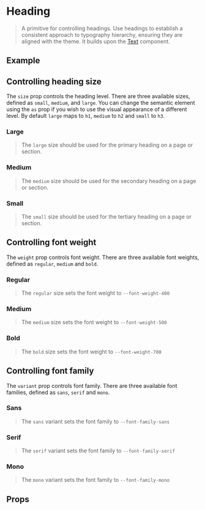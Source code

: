 
<Meta of={HeadingStories} />

# Heading

> A primitive for controlling headings. Use headings to establish a consistent approach to typography hierarchy,
> ensuring they are aligned with the theme. It builds upon the [Text](?path=/docs/typography-text--documentation) component.

## Example

<Source dark />

## Controlling heading size

The `size` prop controls the heading level. There are three available sizes, defined as `small`, `medium`, and `large`.
You can change the semantic element using the `as` prop if you wish to use the visual appearance of a different level.
By default `large` maps to `h1`, `medium` to `h2` and `small` to `h3`.

### Large

> The `large` size should be used for the primary heading on a page or section.

<Canvas>
    <Story of={HeadingStories.LargeSize} />
</Canvas>

### Medium

> The `medium` size should be used for the secondary heading on a page or section.

<Canvas>
    <Story of={HeadingStories.MediumSize} />
</Canvas>

### Small

> The `small` size should be used for the tertiary heading on a page or section.

<Canvas>
    <Story of={HeadingStories.SmallSize} />
</Canvas>

## Controlling font weight

The `weight` prop controls font weight. There are three available font weights, defined as `regular`, `medium` and `bold`.

### Regular

> The `regular` size sets the font weight to `--font-weight-400`

<Canvas>
    <Story of={HeadingStories.RegularWeight} />
</Canvas>

### Medium

> The `medium` size sets the font weight to `--font-weight-500`

<Canvas>
    <Story of={HeadingStories.MediumWeight} />
</Canvas>

### Bold

> The `bold` size sets the font weight to `--font-weight-700`

<Canvas>
    <Story of={HeadingStories.BoldWeight} />
</Canvas>

## Controlling font family

The `variant` prop controls font family. There are three available font families, defined as `sans`, `serif` and `mono`.

### Sans

> The `sans` variant sets the font family to `--font-family-sans`

<Canvas>
    <Story of={HeadingStories.SansFamily} />
</Canvas>

### Serif

> The `serif` variant sets the font family to `--font-family-serif`

<Canvas>
    <Story of={HeadingStories.SerifFamily} />
</Canvas>

### Mono

> The `mono` variant sets the font family to `--font-family-mono`

<Canvas>
    <Story of={HeadingStories.MonoFamily} />
</Canvas>

## Props

<ArgsTable />
